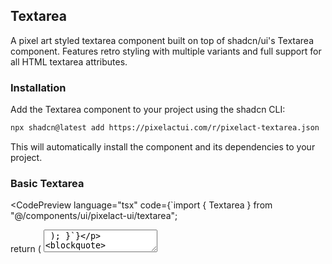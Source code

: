 
## Textarea

A pixel art styled textarea component built on top of shadcn/ui's Textarea component. Features retro styling with multiple variants and full support for all HTML textarea attributes.

### Installation

Add the Textarea component to your project using the shadcn CLI:

```bash
npx shadcn@latest add https://pixelactui.com/r/pixelact-textarea.json
```

This will automatically install the component and its dependencies to your project.

### Basic Textarea

<CodePreview 
  language="tsx"
  code={`import { Textarea } from "@/components/ui/pixelact-ui/textarea";

  return (
    <Textarea 
      placeholder="Enter your message..."
      rows={4}
    />
  );
}`}
>
  <Textarea placeholder="Enter your message..." rows={4} />
</CodePreview>

### Disabled Textarea

<CodePreview 
  language="tsx"
  code={`import { Textarea } from "@/components/ui/pixelact-ui/textarea";

  return (
    <Textarea 
      disabled
      placeholder="This textarea is disabled"
      rows={3}
    />
  );
}`}
>
  <Textarea disabled placeholder="This textarea is disabled" rows={3} />
</CodePreview>
